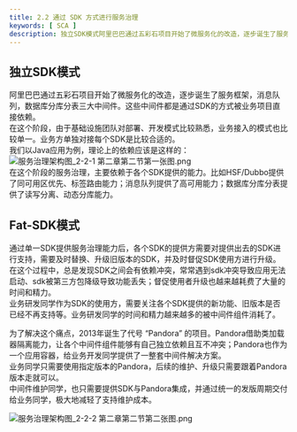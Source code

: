 ```yaml
---
title: 2.2 通过 SDK 方式进行服务治理
keywords: [ SCA ]
description: 独立SDK模式阿里巴巴通过五彩石项目开始了微服务化的改造，逐步诞生了服务框架，消息队列，数据库分库分表三大中间件。这些中间件都是通过SDK的方式被业务项目直接依赖。在这个阶段，由于基础设施团队对部署、开发模式比较熟悉，业务接入的模式也比较单一。业务方单独对接每个SDK是比较合适的。我们以Jav...
---
```

<a name="aeSKy"></a>
## 独立SDK模式
阿里巴巴通过五彩石项目开始了微服务化的改造，逐步诞生了服务框架，消息队列，数据库分库分表三大中间件。这些中间件都是通过SDK的方式被业务项目直接依赖。<br />在这个阶段，由于基础设施团队对部署、开发模式比较熟悉，业务接入的模式也比较单一。业务方单独对接每个SDK是比较合适的。<br />我们以Java应用为例，理论上的依赖应该是这样的：<br />![服务治理架构图_2-2-1 第二章第二节第一张图.png](/img/1728554024310.png)<br />在这个阶段的服务治理，主要依赖于各个SDK提供的能力。比如HSF/Dubbo提供了同可用区优先、标签路由能力；消息队列提供了高可用能力；数据库分库分表提供了读写分离、动态分库能力。

<a name="yTxkh"></a>
## Fat-SDK模式
通过单一SDK提供服务治理能力后，各个SDK的提供方需要对提供出去的SDK进行支持，需要及时替换、升级旧版本的SDK，并及时督促SDK使用方进行升级。<br />在这个过程中，总是发现SDK之间会有依赖冲突，常常遇到sdk冲突导致应用无法启动、sdk被第三方包降级导致功能丢失；督促使用者升级也越来越耗费了大量的时间和精力。<br />业务研发同学作为SDK的使用方，需要关注各个SDK提供的新功能、旧版本是否已经不再支持等。业务研发同学的时间和精力越来越多的被中间件组件消耗了。

为了解决这个痛点，2013年诞生了代号 “Pandora” 的项目。Pandora借助类加载器隔离能力，让各个中间件组件能够有自己独立依赖且互不冲突；Pandora也作为一个应用容器，给业务开发同学提供了一整套中间件解决方案。<br />业务同学只需要使用指定版本的Pandora，后续的维护、升级只需要跟着Pandora版本走就可以。<br />中间件维护同学，也只需要提供SDK与Pandora集成，并通过统一的发版周期交付给业务同学，极大地减轻了支持维护成本。

![服务治理架构图_2-2-2 第二章第二节第二张图.png](/img/1728554024479.png)
